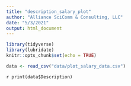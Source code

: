 ---
title: "description_salary_plot"
author: "Alliance SciComm & Consulting, LLC"
date: "5/3/2021"
output: html_document
---

```{r setup, include=FALSE}
library(tidyverse)
library(lubridate)
knitr::opts_chunk$set(echo = TRUE)

data <- read_csv("data/plot_salary_data.csv")
```

`r print(data$Description)`